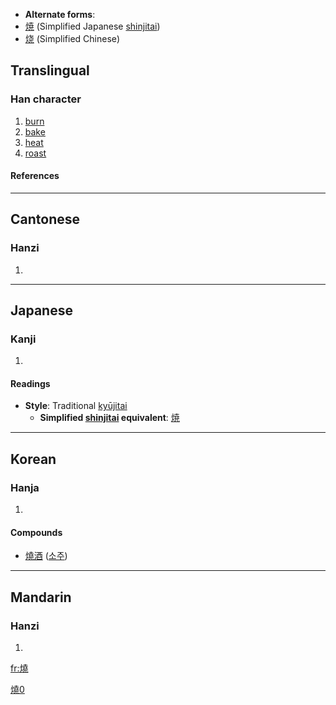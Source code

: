 * '''Alternate forms''':
* [[焼]] (Simplified Japanese [[shinjitai]])
* [[烧]] (Simplified Chinese)

==Translingual==
===Han character===
{{Han char|rn=86|rad=火|as=12|sn=16|four=9481<sub>1</sub>|canj=火土土山 (FGGU)}}
# [[burn]]
# [[bake]]
# [[heat]]
# [[roast]]
====References====
{{Han ref|kx=0683.080|dkj=19420|dj=1095.080|hdz=32231.070|uh=71D2|ud=29138|bh=BF4E|bd=48974}}

----
==Cantonese==
===Hanzi===
{{yue-hanzi|jyut=|y=siu1}}
# {{defn|Cantonese}}

----
==Japanese==
===Kanji===
{{ja-kanji|grade=|rs=火12}}
# {{defn|Japanese}} 
====Readings====
{{ja-readings|on=[[しょう]] (shō)|kun=[[やく]] (yaku)}}

* '''Style''': Traditional [[kyūjitai]]
** '''Simplified [[shinjitai]] equivalent''': [[焼]]

----
==Korean==
===Hanja===
{{ko-hanja|hangeul=[[소]]|eumhun=|rv=so|mr=so|y=so}}
# {{defn|Korean}}


====Compounds====
* [[燒酒]] ([[소주]])

----
==Mandarin==
===Hanzi===
{{cmn-hanzi|sim=烧|pin=[[shāo]] (shao1)|wg=shao<sup>1</sup>}}
# {{defn|Mandarin}}

[[Category:CJKV characters simplified differently in Japan and China|燒0]]

[[fr:燒]]